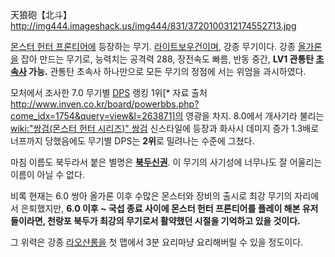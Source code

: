 天狼砲【北斗】
http://img444.imageshack.us/img444/831/3720100312174552713.jpg

[[몬스터 헌터 프론티어]]에 등장하는 무기. [[라이트보우건]]이며, 강종 무기이다.
강종 [[올가론]]을 잡아 만드는 무기로, 능력치는 공격력 288, 장전속도 빠름, 반동 중간, '''LV1 관통탄 [[초속사]] 가능.'''
관통탄 초속사 하나만으로 모든 무기의 정점에 서는 위엄을 과시하였다.

모처에서 조사한 7.0 무기별 [[DPS]] 랭킹 1위[* 자료 출처 http://www.inven.co.kr/board/powerbbs.php?come_idx=1754&query=view&l=263871]의 영광을 차지.
8.0에서 개사기라 불리는 [[wiki:"쌍검(몬스터 헌터 시리즈)" 쌍검]] 신스타일에 등장과 화사시 데미지 증가 1.3배로 너프까지 당했음에도 무기별 DPS는 '''2위'''로 밀려나는 수준에 그쳤다.

마침 이름도 북두라서 붙은 별명은 '''[[북두신권]]'''.
이 무기의 사기성에 너무나도 잘 어울리는 이름이 아닐 수 없다.

비록 현재는 6.0 쌍아 올가론 이후 수많은 몬스터와 장비의 출시로 최강 무기의 자리에서 은퇴했지만, '''6.0 이후 ~ 국섭 종료 사이에 몬스터 헌터 프론티어를 플레이 해본 유저들이라면, 천랑포 북두가 최강의 무기로서 활약했던 시절을 기억하고 있을 것이다.'''

{{{#!HTML
<embed src='http://serviceapi.nmv.naver.com/flash/NFPlayer.swf?vid=BCD500EBDE2EE02A0700F7A3C0220D2D6B9A&outKey=V12876cf4ec0a0ecd4b1f788e63201f8d332eb55e0a10fff43494788e63201f8d332e' wmode='transparent' width='500' height='408' allowScriptAccess='always' name='NFPlayer45063' id='NFPlayer45063' allowFullScreen='true' type='application/x-shockwave-flash' />
}}}
그 위력은 강종 [[라오샨롱]]을 첫 맵에서 3분 요리마냥 요리해버릴 수 있을 정도이다.
